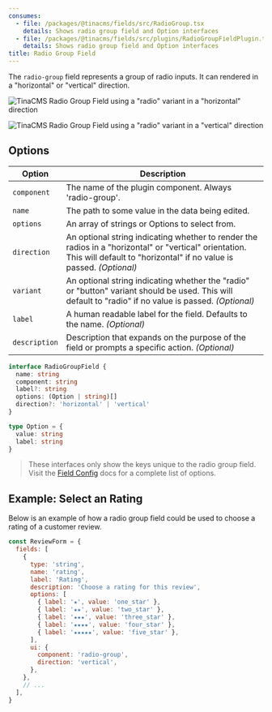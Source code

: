 ```yaml
---
consumes:
  - file: /packages/@tinacms/fields/src/RadioGroup.tsx
    details: Shows radio group field and Option interfaces
  - file: /packages/@tinacms/fields/src/plugins/RadioGroupFieldPlugin.tsx
    details: Shows radio group field and Option interfaces
title: Radio Group Field
---
```

<WarningCallout body="This is an advanced-use feature, and likely not something you'll need to configure. What you probably want is the content types reference!" />


The `radio-group` field represents a group of radio inputs. It can rendered in a "horizontal" or "vertical" direction.

![TinaCMS Radio Group Field using a "radio" variant in a "horizontal" direction](/img/fields/radio-group-field-horizontal-radio.gif)

![TinaCMS Radio Group Field using a "radio" variant in a "vertical" direction](/img/fields/radio-group-field-vertical-radio.gif)

## Options

| Option        | Description                                                                                                                                                                   |
| ------------- | ----------------------------------------------------------------------------------------------------------------------------------------------------------------------------- |
| `component`   | The name of the plugin component. Always 'radio-group'.                                                                                                                       |
| `name`        | The path to some value in the data being edited.                                                                                                                              |
| `options`     | An array of strings or Options to select from.                                                                                                                                |
| `direction`   | An optional string indicating whether to render the radios in a "horizontal" or "vertical" orientation. This will default to "horizontal" if no value is passed. _(Optional)_ |
| `variant`     | An optional string indicating whether the "radio" or "button" variant should be used. This will default to "radio" if no value is passed. _(Optional)_                        |
| `label`       | A human readable label for the field. Defaults to the name. _(Optional)_                                                                                                      |
| `description` | Description that expands on the purpose of the field or prompts a specific action. _(Optional)_                                                                               |

```typescript
interface RadioGroupField {
  name: string
  component: string
  label?: string
  options: (Option | string)[]
  direction?: 'horizontal' | 'vertical'
}

type Option = {
  value: string
  label: string
}
```

> These interfaces only show the keys unique to the radio group field. Visit the [Field Config](/docs/reference/toolkit/fields) docs for a complete list of options.

## Example: Select an Rating

Below is an example of how a radio group field could be used to choose a rating of a customer review.

```javascript
const ReviewForm = {
  fields: [
    {
      type: 'string',
      name: 'rating',
      label: 'Rating',
      description: 'Choose a rating for this review',
      options: [
        { label: '★', value: 'one_star' },
        { label: '★★', value: 'two_star' },
        { label: '★★★', value: 'three_star' },
        { label: '★★★★', value: 'four_star' },
        { label: '★★★★★', value: 'five_star' },
      ],
      ui: {
        component: 'radio-group',
        direction: 'vertical',
      },
    },
    // ...
  ],
}
```
